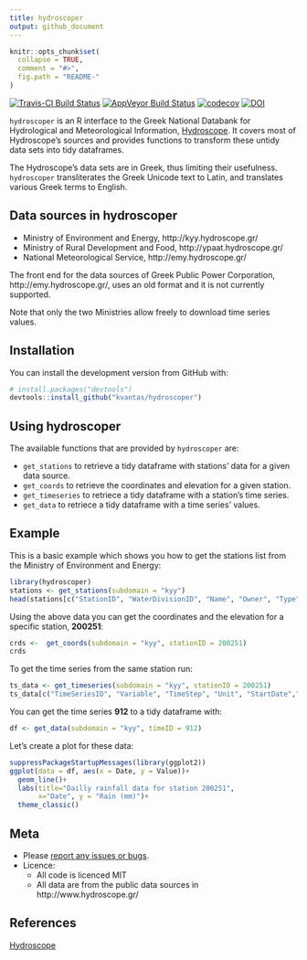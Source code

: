 ```yaml
---
title: hydroscoper
output: github_document
---
```


<!-- README.md is generated from README.Rmd. Please edit that file -->

```r
knitr::opts_chunk$set(
  collapse = TRUE,
  comment = "#>",
  fig.path = "README-"
)
```

[![Travis-CI Build Status](https://travis-ci.org/kvantas/hydroscoper.svg?branch=master)](https://travis-ci.org/kvantas/hydroscoper)
[![AppVeyor Build Status](https://ci.appveyor.com/api/projects/status/github/kvantas/hydroscoper?branch=master&svg=true)](https://ci.appveyor.com/project/kvantas/hydroscoper)
[![codecov](https://codecov.io/github/kvantas/hydroscoper/branch/master/graphs/badge.svg)](https://codecov.io/gh/kvantas/hydroscoper) 
[![DOI](https://zenodo.org/badge/114094911.svg)](https://zenodo.org/badge/latestdoi/114094911)

`hydroscoper` is an R interface to the  Greek National Databank for Hydrological and Meteorological Information, [Hydroscope](<http://www.hydroscope.gr/>). It covers most of Hydroscope's sources and provides functions to transform these untidy data sets into tidy dataframes.

The Hydroscope's data sets are in Greek, thus limiting their usefulness. `hydroscoper` transliterates the Greek Unicode text to Latin, and translates various Greek terms to English.

## Data sources in hydroscoper
 
 * Ministry of Environment and Energy, http://kyy.hydroscope.gr/ 
 * Ministry of Rural Development and Food, http://ypaat.hydroscope.gr/
 * National Meteorological Service, http://emy.hydroscope.gr/

The front end for the data sources of Greek Public Power Corporation, http://emy.hydroscope.gr/, uses an old format and it is not currently supported.

Note that only the two Ministries allow freely to download time series values.
 
## Installation

You can install the development version from GitHub with:

```r
# install.packages("devtools")
devtools::install_github("kvantas/hydroscoper")
```


## Using hydroscoper

The available functions that are provided by `hydroscoper` are:

* `get_stations` to retrieve a tidy dataframe with stations' data for a given data source.
* `get_coords` to retrieve the coordinates and elevation for a given station.
* `get_timeseries` to retriece a tidy dataframe with a station's time series. 
* `get_data` to retriece a tidy dataframe with a time series' values.

## Example

This is a basic example which shows you how to get the stations list from the Ministry of Environment and Energy:

```r
library(hydroscoper)
stations <- get_stations(subdomain = "kyy")
head(stations[c("StationID", "WaterDivisionID", "Name", "Owner", "Type")])
```

Using the above data you can get the coordinates and the elevation for a specific station, **200251**:

```r
crds <-  get_coords(subdomain = "kyy", stationID = 200251)
crds
```

To get the time series from the same station run:

```r

ts_data <- get_timeseries(subdomain = "kyy", stationID = 200251)
ts_data[c("TimeSeriesID", "Variable", "TimeStep", "Unit", "StartDate","EndDate")]
```

You can get the time series **912** to a tidy dataframe with:
```r
df <- get_data(subdomain = "kyy", timeID = 912)
```

Let's create a plot for these data:
```r
suppressPackageStartupMessages(library(ggplot2))
ggplot(data = df, aes(x = Date, y = Value))+
  geom_line()+
  labs(title="Dailly rainfall data for station 200251",
       x="Date", y = "Rain (mm)")+
  theme_classic()

```

## Meta

* Please [report any issues or bugs](https://github.com/kvantas/hydroscoper/issues).
* Licence:
    + All code is licenced MIT
    + All data are from the public data sources in http://www.hydroscope.gr/

## References
[Hydroscope](http://www.hydroscope.gr/)
